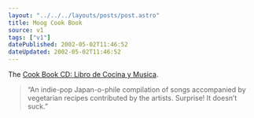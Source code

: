 ```yaml
---
layout: "../../../layouts/posts/post.astro"
title: Moog Cook Book
source: v1
tags: ["v1"]
datePublished: 2002-05-02T11:46:52
dateUpdated: 2002-05-02T11:46:52
---
```


The [Cook Book CD: Libro de Cocina y Musica][1].

> &#8220;An indie-pop Japan-o-phile compilation of songs accompanied by vegetarian recipes contributed by the artists. Surprise! It doesn&#8217;t suck.&#8221;

[1]: http://www.audiogalaxy.com/pages/review.php?&band_id=110466 "Review of the Cook Book CD on Audiogalaxy"
